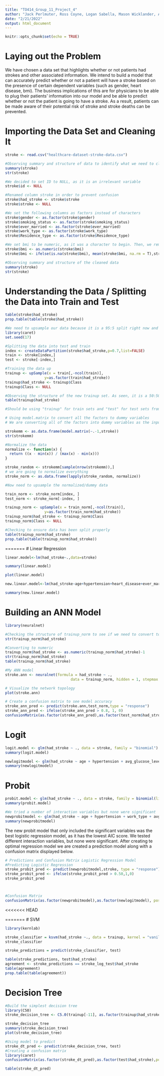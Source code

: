 ```yaml
---
title: "TO414_Group_11_Project_4"
author: "Jack Perlmuter, Ross Coyne, Logan Sabella, Mason Wicklander, Antonio De Llergo"
date: "2/21/2022"
output: html_document
---
```


```r
knitr::opts_chunk$set(echo = TRUE)
```
# Laying out the Problem
We have chosen a data set that highlights whether or not patients had strokes and other associated information. We intend to build a model that can accurately predict whether or not a patient will have a stroke based on the presence of certain dependent variables (such as gender, heart disease, bmi). The business implications of this are for physicians to be able to plug their patients' information into our model and be able to predict whether or not the patient is going to have a stroke. As a result, patients can be made aware of their potential risk of stroke and stroke deaths can be prevented.


# Importing the Data Set and Cleaning It
```r
stroke <- read.csv("healthcare-dataset-stroke-data.csv")

#Observing summary and structure of data to identify what we need to clean
summary(stroke)
str(stroke)

#We decided to set ID to NULL, as it is an irrelevant variable
stroke$id <- NULL

#Renamed column stroke in order to prevent confusion
stroke$had_stroke <- stroke$stroke
stroke$stroke <- NULL

#We set the following columns as factors instead of characters
stroke$gender <- as.factor(stroke$gender)
stroke$smoking_status <- as.factor(stroke$smoking_status)
stroke$ever_married <- as.factor(stroke$ever_married)
stroke$work_type <- as.factor(stroke$work_type)
stroke$Residence_type <- as.factor(stroke$Residence_type)

#We set bmi to be numeric, as it was a character to begin. Then, we removed all NAs and replaced them with the mean (difference between mean and median was negligible, so we decided to preserve the mean)
stroke$bmi <- as.numeric(stroke$bmi)
stroke$bmi <- ifelse(is.na(stroke$bmi), mean(stroke$bmi, na.rm = T),stroke$bmi)

#Observing summary and structure of the cleaned data
summary(stroke)
str(stroke)
```

# Understanding the Data / Splitting the Data into Train and Test
```r
table(stroke$had_stroke)
prop.table(table(stroke$had_stroke))

#We need to upsample our data because it is a 95:5 split right now and we want it closer to 50:50
library(caret)
set.seed(17)

#Splitting the data into test and train
index <- createDataPartition(stroke$had_stroke,p=0.7,list=FALSE)
train <- stroke[index,]
test <- stroke[-index,]

#Training the data up
trainup <- upSample(x = train[,-ncol(train)],
                  y=as.factor(train$had_stroke))
trainup$had_stroke <- trainup$Class
trainup$Class <- NULL

#Observing the structure of the new trainup set. As seen, it is a 50:50 split now
table(trainup$had_stroke)

#Should be using "trainup" for train sets and "test" for test sets from now on

# Using model.matrix to convert all the factors to dummy variables
# We are converting all of the factors into dummy variables as the input into knn has to be numeric

strokemm <- as.data.frame(model.matrix(~.-1,stroke))
str(strokemm)

#Normalize the data
normalize <- function(x) {
  return ((x - min(x)) / (max(x) - min(x)))
}

stroke_random <- strokemm[sample(nrow(strokemm)),]
# we are going to normalize everything 
stroke_norm <- as.data.frame(lapply(stroke_random, normalize))

#Now need to upsample the normalized/dummy data

train_norm <- stroke_norm[index, ]
test_norm <- stroke_norm[-index, ]

trainup_norm <- upSample(x = train_norm[,-ncol(train)],
                  y=as.factor(train_norm$had_stroke))
trainup_norm$had_stroke <- trainup_norm$Class
trainup_norm$Class <- NULL

#Checking to ensure data has been split properly
table(trainup_norm$had_stroke)
prop.table(table(trainup_norm$had_stroke))
```

=======
# Linear Regression
```r
linear.model<-lm(had_stroke~.,data=stroke)

summary(linear.model)

plot(linear.model)

new.linear.model<-lm(had_stroke~age+hypertension+heart_disease+ever_married+work_type+avg_glucose_level,data=stroke)

summary(new.linear.model)
```



# Building an ANN Model
```r
library(neuralnet)

#Checking the structure of trainup_norm to see if we need to convert to numeric
str(trainup_norm$had_stroke)

#Converting to numeric
trainup_norm$had_stroke <- as.numeric(trainup_norm$had_stroke)-1
str(trainup_norm$had_stroke)
table(trainup_norm$had_stroke)

#My ANN model 
stroke.ann <- neuralnet(formula = had_stroke ~ .,
                              data = trainup_norm, hidden = 1, stepmax = 1e+06)

# Visualize the network topology
plot(stroke.ann)

# Create a confusion matrix to see model accuracy
stroke_ann_pred <- predict(stroke.ann,test_norm,type = "response")
stroke_ann_pred <- ifelse(stroke_ann_pred > 0.8, 1, 0)
confusionMatrix(as.factor(stroke_ann_pred),as.factor(test_norm$had_stroke),positive = "1")

```

# Logit
```r
logit.model <- glm(had_stroke ~ ., data = stroke, family = "binomial")
summary(logit.model)

newlogitmodel <- glm(had_stroke ~ age + hypertension + avg_glucose_level, data = stroke, family = "binomial")
summary(newlogitmodel)
```


# Probit
```r
probit.model <- glm(had_stroke ~ ., data = stroke, family = binomial(link="probit"))
summary(probit.model)

#We tried a number of interaction variables but none were significant
newprobitmodel <- glm(had_stroke ~ age + hypertension + work_type + avg_glucose_level, data = stroke, family = binomial(link="probit"))
summary(newprobitmodel)

```
The new probit model that only included the significant variables was the best logistic regression model, as it has the lowest AIC score. We tested different interaction variables, but none were significant. After creating te optimal regression model we are created a prediction model along with a confusion matrix displayed below.

```r
# Predictions and Confusion Matrix Logistic Regression Model
#Predicting Logistic Regression
stroke_probit_pred <- predict(newprobitmodel,stroke, type = "response")
stroke_probit_pred <- ifelse(stroke_probit_pred > 0.50,1,0)
stroke_probit_pred



#Confusion Matrix
confusionMatrix(as.factor(newprobitmodel),as.factor(newlogitmodel), positive = "1")
```

<<<<<<< HEAD

=======
# SVM
```r
library(kernlab)

stroke_classifier = ksvm(had_stroke ~., data = trainup, kernel = "vanilladot")
stroke_classifier

stroke_predictions = predict(stroke_classifier, test)

table(stroke_predictions, test$had_stroke)
agreement <- stroke_predictions == stroke_log_test$had_stroke
table(agreement)
prop.table(table(agreement))
```

# Decision Tree
```r
#Build the simplest decision tree
library(C50)
stroke_decision_tree <- C5.0(trainup[-11], as.factor(trainup$had_stroke))

stroke_decision_tree
summary(stroke_decision_tree)
plot(stroke_decision_tree)

#Using model to predict
stroke_dt_pred <- predict(stroke_decision_tree, test)
#Creating a confusion matrix
library(caret)
confusionMatrix(as.factor(stroke_dt_pred),as.factor(test$had_stroke),positive = "1")

table(stroke_dt_pred)
```


